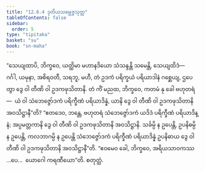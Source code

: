 ```yaml
---
title: "12.6.4 ဒုတိယသမ္ဘေဇ္ဇသုတ္တ"
tableOfContents: false
sidebar:
  order: 5
type: "tipitaka"
basket: "su"
book: "sn-maha"
---
```



<DynamicBreadcrumb />

<Division number="1124" book="sn-maha">

<Paragraph number="2415" book="sn-maha">
“သေယျထာပိ, ဘိက္ခဝေ, ယတ္ထိမာ မဟာနဒိယော သံသန္ဒန္တိ သမေန္တိ, သေယျထိဒံ—  ဂင်္ဂါ, ယမုနာ, အစိရဝတီ, သရဘူ, မဟီ, တံ ဥဒကံ ပရိက္ခယံ ပရိယာဒါနံ ဂစ္ဆေယျ, ဌပေတွာ ဒွေ ဝါ တီဏိ ဝါ ဥဒကဖုသိတာနိ. တံ ကိံ မညထ, ဘိက္ခဝေ, ကတမံ နု ခေါ ဗဟုတရံ—  ယံ ဝါ သံဘေဇ္ဇော်ဒကံ ပရိက္ခီဏံ ပရိယာဒိန္နံ, ယာနိ ဒွေ ဝါ တီဏိ ဝါ ဥဒကဖုသိတာနိ အဝသိဋ္ဌာနီ”တိ? “ဧတဒေဝ, ဘန္တေ, ဗဟုတရံ သံဘေဇ္ဇော်ဒကံ ယဒိဒံ ပရိက္ခီဏံ ပရိယာဒိန္နံ; အပ္ပမတ္တကာနိ ဒွေ ဝါ တီဏိ ဝါ ဥဒကဖုသိတာနိ အဝသိဋ္ဌာနိ. သင်္ခမ္ပိ န ဥပေန္တိ, ဥပနိဓမ္ပိ န ဥပေန္တိ, ကလဘာဂမ္ပိ န ဥပေန္တိ သံဘေဇ္ဇော်ဒကံ ပရိက္ခီဏံ ပရိယာဒိန္နံ ဥပနိဓာယ ဒွေ ဝါ တီဏိ ဝါ ဥဒကဖုသိတာနိ အဝသိဋ္ဌာနီ”တိ. “ဧဝမေဝ ခေါ, ဘိက္ခဝေ, အရိယသာဝကဿ …ပေ…  ယောဂေါ ကရဏီယော”တိ.

</Paragraph>
</Division>

<Paragraph number="2416" type="center" book="sn-maha">
စတုတ္ထံ.
</Paragraph>